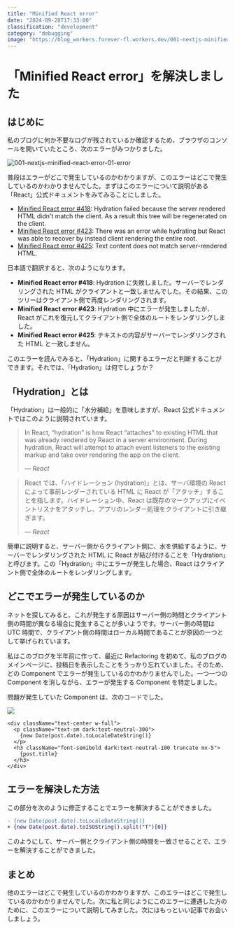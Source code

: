 ---
title: "Minified React error"
date: "2024-09-28T17:33:00"
classification: "development"
category: "debugging"
image: "https://blog_workers.forever-fl.workers.dev/001-nextjs-minified-react-error-01-error.png"
---

# 「Minified React error」を解決しました

## はじめに

私のブログに何か不要なログが残されているか確認するため、ブラウザのコンソールを開いていたところ、次のエラーがみつかりました。

![001-nextjs-minified-react-error-01-error](https://blog_workers.forever-fl.workers.dev/001-nextjs-minified-react-error-01-error.png)

普段はエラーがどこで発生しているのかわかりますが、このエラーはどこで発生しているのかわかりませんでした。まずはこのエラーについて説明がある「React」公式ドキュメントをみてみることにしました。

- [Minified React error #418](https://react.dev/errors/425): Hydration failed because the server rendered HTML didn't match the client. As a result this tree will be regenerated on the client.
- [Minified React error #423](https://react.dev/errors/425): There was an error while hydrating but React was able to recover by instead client rendering the entire root.
- [Minified React error #425](https://react.dev/errors/425): Text content does not match server-rendered HTML.

日本語で翻訳すると、次のようになります。

- **Minified React error #418**: Hydration に失敗しました。サーバーでレンダリングされた HTML がクライアントと一致しませんでした。その結果、このツリーはクライアント側で再度レンダリングされます。
- **Minified React error #423**: Hydration 中にエラーが発生しましたが、React がこれを復元してクライアント側で全体のルートをレンダリングしました。
- **Minified React error #425**: テキストの内容がサーバーでレンダリングされた HTML と一致しません。

このエラーを読んでみると、「Hydration」に関するエラーだと判断することができます。それでは、「Hydration」は何でしょうか？

## 「Hydration」とは

「Hydration」は一般的に「水分補給」を意味しますが、React 公式ドキュメントではこのように説明されています。

> In React, “hydration” is how React “attaches” to existing HTML that was already rendered by React in a server environment. During hydration, React will attempt to attach event listeners to the existing markup and take over rendering the app on the client.
>
> <cite>— React</cite>

> React では、「ハイドレーション (hydration)」とは、サーバ環境の React によって事前レンダーされている HTML に React が「アタッチ」することを指します。ハイドレーション中、React は既存のマークアップにイベントリスナをアタッチし、アプリのレンダー処理をクライアントに引き継ぎます。
>
> <cite>— React</cite>

簡単に説明すると、サーバー側からクライアント側に、水を供給するように、サーバーでレンダリングされた HTML に React が結び付けることを「Hydration」と呼びます。この「Hydration」中にエラーが発生した場合、React はクライアント側で全体のルートをレンダリングします。

## どこでエラーが発生しているのか

ネットを探してみると、これが発生する原因はサーバー側の時間とクライアント側の時間が異なる場合に発生することが多いようです。サーバー側の時間は UTC 時間で、クライアント側の時間はローカル時間であることが原因の一つとして挙げられています。

私はこのブログを半年前に作って、最近に Refactoring を初めて、私のブログのメインページに、投稿日を表示したことをうっかり忘れていました。そのため、どの Component でエラーが発生しているのかわかりませんでした。一つ一つの Component を消しながら、エラーが発生する Component を特定しました。

問題が発生していた Component は、次のコードでした。

![](https://blog_workers.forever-fl.workers.dev/001-nextjs-minified-react-error-02-blog-main.png)

```tsx title="AllCategory.tsx" showLineNumbers
<div className="text-center w-full">
  <p className="text-sm dark:text-neutral-300">
    {new Date(post.date).toLocaleDateString()}
  </p>
  <h3 className="font-semibold dark:text-neutral-100 truncate mx-5">
    {post.title}
  </h3>
</div>
```

## エラーを解決した方法

この部分を次のように修正することでエラーを解決することができました。

```diff title="AllCategory.tsx"
- {new Date(post.date).toLocaleDateString()}
+ {new Date(post.date).toISOString().split("T")[0]}
```

このようにして、サーバー側とクライアント側の時間を一致させることで、エラーを解決することができました。

## まとめ

他のエラーはどこで発生しているのかわかりますが、このエラーはどこで発生しているのかわかりませんでした。次に私と同じようにこのエラーに遭遇した方のために、このエラーについて説明してみました。次にはもっといい記事でお会いしましょう。
